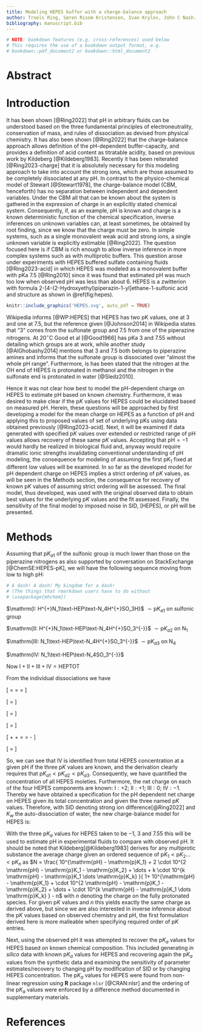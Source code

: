 ```yaml
---
title: Modeling HEPES buffer with a charge-balance approach
author: Troels Ring, Søren Risom Kristensen, Ivan Krylov, John C Nash.
bibliography: manuscript.bib
---
```


```r
# NOTE: bookdown features (e.g. cross-references) used below
# This requires the use of a bookdown output format, e.g.
# bookdown::pdf_document2 or bookdown::html_document2
```


Abstract
========

Introduction
============

It has been shown [@Ring2022] that $\mathrm{pH}$ in arbitrary fluids can be
understood based on the three fundamental principles of
electroneutrality, conservation of mass, and rules of dissociation as
devised from physical chemistry. It has also been shown [@Ring2022] that the
charge-balance approach allows definition of the $\mathrm{pH}$-dependent
buffer-capacity, and provides a definition of acid content as titratable
acidity, based on previous work by Kildeberg [@Kildeberg1983]. Recently
it has been reiterated [@Ring2023-charge] that it is absolutely necessary for this
modeling approach to take into account the strong ions, which are those
assumed to be completely dissociated at any $\mathrm{pH}$. In contrast to the
physico-chemical model of Stewart [@Stewart1978], the charge-balance
model (CBM, henceforth) has no separation between independent and
dependent variables. Under the CBM all that can be known about the
system is gathered in the expression of charge in an explicitly stated
chemical system. Consequently, if, as an example, $\mathrm{pH}$ is known and charge
is a known deterministic function of the chemical specification, inverse
inferences on unknown variables can, at least sometimes, be obtained by
root finding, since we know that the charge must be zero. In simple
systems, such as a single monovalent weak acid and strong ions, a single
unknown variable is explicitly estimable [@Ring2022]. The question
focused here is if CBM is rich enough to allow inverse inference in more
complex systems such as with multiprotic buffers. This question arose
under experiments with HEPES buffered sulfate containing fluids
[@Ring2023-acid] in which HEPES was modeled as a monovalent buffer with
pKa 7.5 [@Ring2010] since it was found that estimated $\mathrm{pH}$ was much too
low when observed $\mathrm{pH}$ was less than about 6. HEPES is a zwitterion with
formula 2-[4-(2-Hydroxyethyl)piperazin-1-yl]ethane-1-sulfonic acid and
structure as shown in \@ref(fig:hepes).

```r
knitr::include_graphics('HEPES.svg', auto_pdf = TRUE)
```

Wikipedia informs [@WP:HEPES] that HEPES has two pK values, one at 3 and
one at 7.5, but the reference given [@Johnson2014] in Wikipedia states
that "3" comes from the sulfonate group and 7.5 from one of the
piperazine nitrogens.  At $20^\circ\mathrm{C}$ Good et al [@Good1966]
has pKa 3 and 7.55 without detailing which groups are at work, while
another study [@AlGhobashy2014] mentions that 3 and 7.5 both belongs to
piperazine amines and informs that the sulfonate group is dissociated
over "almost the whole $\mathrm{pH}$ range".  Furthermore, is has been stated that
the nitrogen at the $\mathrm{OH}$ end of HEPES is protonated in methanol
and the nitrogen in the sulfonate end is protonated in water
[@Sledz2010].

Hence it was not clear how best to model the $\mathrm{pH}$-dependent
charge on HEPES to estimate $\mathrm{pH}$ based on known chemistry.
Furthermore, it was desired to make clear if the $\mathrm{p}K$ values
for HEPES could be elucidated based on measured $\mathrm{pH}$. Herein,
these questions will be approached by first developing a model for the
mean charge on HEPES as a function of $\mathrm{pH}$ and applying this to
proposed values of set of underlying pKs using data obtained previously
[@Ring2023-acid]. Next, it will be examined if data generated with
specified $\mathrm{p}K$ values over extended or restricted range of
$\mathrm{pH}$ values allows recovery of these same $\mathrm{p}K$ values.
Accepting that $\mathrm{pH} = -1$ would hardly be realized in biological
fluid and, anyway would require dramatic ionic strengths invalidating
conventional understanding of $\mathrm{pH}$ modeling, the consequence
for modeling of assuming the first $\mathrm{p}K_1$ fixed at different
low values will be examined. In so far as the developed model for
$\mathrm{pH}$ dependent charge on HEPES implies a strict ordering of
$\mathrm{p}K$ values, as will be seen in the Methods section, the
consequence for recovery of known $\mathrm{p}K$ values of assuming
strict ordering will be assessed. The final model, thus developed, was
used with the original observed data to obtain best values for the
underlying $\mathrm{p}K$ values and the fit assessed. Finally, the
sensitivity of the final model to imposed noise in $\mathrm{SID}$,
$\mathrm{[HEPES]}$, or $\mathrm{pH}$ will be presented.

Methods
=======

Assuming that $\mathrm{p}K_{a1}$ of the sulfonic group is much lower
than those on the piperazine nitrogens as also supported by conversation
on StackExchange [@ChemSE:HEPES-pK], we will have the following sequence
moving from low to high $\mathrm{pH}$:

```r
# A dash! A dash! My kingdom for a dash!
# (The things that rmarkdown users have to do without
# \usepackage{mhchem})
```
$\mathrm{I: H^{+}N_1\text-HEP\text-N_4H^{+}SO_3H}$ $\sim \mathrm{p}K_{a1}$ on
sulfonic group

$\mathrm{II: H^{+}N_1\text-HEP\text-N_4H^{+}SO_3^{-}}$ $\sim \mathrm{p}K_{a2}$ on
$\mathrm{N_1}$

$\mathrm{III: N_1\text-HEP\text-N_4H^{+}SO_3^{-}}$ $\sim \mathrm{p}K_{a3}$ on
$\mathrm{N_4}$

$\mathrm{IV: N_1\text-HEP\text-N_4SO_3^{-}}$

Now $\mathrm{I + II + III + IV = HEPTOT}$

From the individual dissociations we have

\[
\mathrm{IV} = \frac{
 \mathrm{III} \cdot 10^{-\mathrm{p}K_{a3}}
}{
 [\mathrm{H}^{+}]
} = \frac{
 \mathrm{II} \cdot 10^{-\mathrm{p}K_{a3}} \cdot 10^{-\mathrm{p}K_{a2}}
}{
 [\mathrm{H}^{+}]^2
} = \frac{
 \mathrm{I}
  \cdot 10^{-\mathrm{p}K_{a3}}
  \cdot 10^{-\mathrm{p}K_{a2}}
  \cdot 10^{-\mathrm{p}K_{a1}}
}{
 [\mathrm{H}^{+}]^3
}
\]

\[
\mathrm{I} = \frac{\mathrm{IV} [\mathrm{H}^{+}]^3}{
 10^{-\mathrm{p}K_{a3}} \cdot 10^{-\mathrm{p}K_{a2}} \cdot 10^{-\mathrm{p}K_{a1}}
}
\]

\[
\mathrm{II} = \frac{\mathrm{IV} [\mathrm{H}^{+}]^2}{
 10^{-\mathrm{p}K_{a3}} \cdot 10^{-\mathrm{p}K_{a2}}
}
\]

\[
\mathrm{III} = \frac{\mathrm{IV} [\mathrm{H}^{+}]}{
 10^{-\mathrm{p}K_{a3}}
}
\]

\[
\mathrm{I} + \mathrm{II} + \mathrm{III} = \mathrm{IV} \cdot \left[
 \frac{[\mathrm{H}^{+}]^3}{
  10^{-\mathrm{p}K_{a3}} \cdot 10^{-\mathrm{p}K_{a2}} \cdot 10^{-\mathrm{p}K_{a1}}
 }
 +
 \frac{[\mathrm{H}^{+}]^2}{
  10^{-\mathrm{p}K_{a3}} \cdot 10^{-\mathrm{p}K_{a2}}
 }
 +
 \frac{[\mathrm{H}^{+}]}{
  10^{-\mathrm{p}K_{a3}}
 }
\right] = \mathrm{HEPTOT} - \mathrm{IV}
\]

\[
\mathrm{IV} = \frac{\mathrm{HEPTOT}}{
 1 + \left[
  \frac{[\mathrm{H}^{+}]^3}{
   10^{-\mathrm{p}K_{a3}} \cdot 10^{-\mathrm{p}K_{a2}} \cdot 10^{-\mathrm{p}K_{a1}}
  }
  +
  \frac{[\mathrm{H}^{+}]^2}{
   10^{-\mathrm{p}K_{a3}} \cdot 10^{-\mathrm{p}K_{a2}}
  }
  +
  \frac{[\mathrm{H}^{+}]}{
   10^{-\mathrm{p}K_{a3}}
  }
 \right]
}
\]


So, we can see that $\mathrm{IV}$ is identified from total HEPES
concentration at a given $\mathrm{pH}$ if the three $\mathrm{p}K$ values
are known, and the derivation clearly requires that $\mathrm{p}K_{a1} <
\mathrm{p}K_{a2} < \mathrm{p}K_{a3}$. Consequently, we have quantified
the concentration of all HEPES moieties. Furthermore, the net charge on
each of the four HEPES components are known: $\mathrm{I}: +2$;
$\mathrm{II}: +1$; $\mathrm{III}: 0$; $\mathrm{IV}: -1$. Thereby we have
obtained a specification for the $\mathrm{pH}$ dependent net charge on
HEPES given its total concentration and given the three named
$\mathrm{p}K$ values.  Therefore, with SID denoting strong ion
difference[@Ring2022] and $K_w$ the auto-dissociation of water, the new
charge-balance model for HEPES is:

\begin{equation}
[\mathrm{H}^{+}] + SID - \frac{K_w}{[\mathrm{H}^{+}]} + \mathrm{I} \cdot 2
+ \mathrm{II} - \mathrm{IV} = 0
\end{equation}

With the three $\mathrm{p}K_a$ values for HEPES taken to be $-1$, $3$
and $7.55$ this will be used to estimate $\mathrm{pH}$ in experimental
fluids to compare with observed $\mathrm{pH}$. It should be noted that
Kildeberg[@Kildeberg1983] derives for any multiprotic substance the
average charge given an ordered sequence of $\mathrm{p}K_1 <
\mathrm{p}K_2 \dots < \mathrm{p}K_n$ as
$N = \frac{
 10^{\mathrm{pH} - \mathrm{p}K_1} +
 2 \cdot 10^{2 \mathrm{pH} - \mathrm{p}K_1 - \mathrm{p}K_2} +
 \dots +
 k \cdot  10^{k \mathrm{pH} - \mathrm{p}K_1 \dots \mathrm{p}K_k}
}{
 1+
 10^{\mathrm{pH} - \mathrm{p}K_1} +
 \cdot 10^{2 \mathrm{pH} - \mathrm{p}K_1 - \mathrm{p}K_2} +
 \dots +
 \cdot  10^{k \mathrm{pH} - \mathrm{p}K_1 \dots \mathrm{p}K_k}
} - n$
with $n$ denoting the charge on the fully protonated species. For given
$\mathrm{p}K$ values and $n$ this yields exactly the same charge as
derived above, but since we are also interested in inverse inference
about the $\mathrm{p}K$ values based on observed chemistry and
$\mathrm{pH}$, the first formulation derived here is more malleable when
specifying required order of $\mathrm{p}K$ entries.

Next, using the observed $\mathrm{pH}$ it was attempted to recover the
$\mathrm{p}K_a$ values for HEPES based on known chemical composition.
This included generating _in silico_ data with known $\mathrm{p}K_a$
values for HEPES and recovering again the $\mathrm{p}K_a$ values from
the synthetic data and examining the sensitivity of parameter
estimates/recovery to changing $\mathrm{pH}$ by modification of SID or
by changing HEPES concentration. The $\mathrm{p}K_a$ values for HEPES
were found from non-linear regression using **R** package `nlsr`
[@CRAN:nlsr] and the ordering of the $\mathrm{p}K_a$ values were
enforced by a difference method documented in supplementary materials.

References
==========
